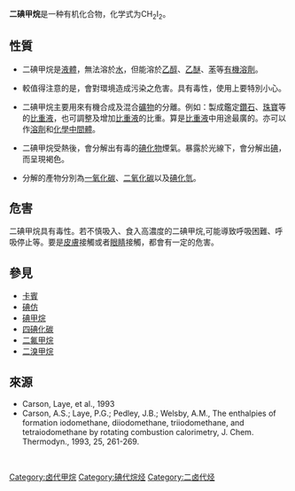 {{Chembox
| ImageFileL1 = Diiodomethane-3D-balls.png
| ImageFileR1 = Diiodomethane-3D-vdW.png
| IUPACName = Diiodomethane
| OtherNames = 
|Section1={{Chembox Identifiers
| CASNo = 75-11-6
| CASNo_Ref = {{cascite|correct|CAS}}
| PubChem = 6346
| ChemSpiderID = 6106
| ChemSpiderID_Ref = {{chemspidercite|correct|chemspider}}
| EINECS = 200-841-5
| MeSHName = methylene+iodide
| RTECS = PA8575000
| Beilstein = 1696892
| SMILES = ICI
| StdInChI = 1S/CH2I2/c2-1-3/h1H2
| StdInChI_Ref = {{stdinchicite|correct|chemspider}}
| StdInChIKey = NZZFYRREKKOMAT-UHFFFAOYSA-N
| StdInChIKey_Ref = {{stdinchicite|correct|chemspider}}
}}
|Section2 = {{Chembox Properties
|   Formula = CH<sub>2</sub>I<sub>2</sub>
|   MolarMass = 267.84 
|   Appearance = 淺黃色液體
|   Density = 3.325 g/cm<sup>3</sup>
|   MeltingPt = 6 °C (43 °F)
|   BoilingPt = 181 °C (358 °F) （分解）
|   Solubility = 14 g/l （20 °C）
  }}
| Section3 = {{Chembox Hazards
|   EUClass = 有害 ('''Xn''')
|   MainHazards = 
|   FlashPt = 113 °C
|   Autoignition = 
|   NFPA-H = 3
|   NFPA-F = 1
|   NFPA-R = 0
|   NFPA-O = 
|   RPhrases = {{R20/22}}
|   SPhrases = {{S26}}, {{S27}}, {{S36/37/39}}
  }}
}}

'''二碘甲烷'''是一种有机化合物，化学式为CH<sub>2</sub>I<sub>2</sub>。
== 性質 ==

*二碘甲烷是[[液體|液體]]，無法溶於[[水|水]]，但能溶於[[乙醇|乙醇]]、[[乙醚|乙醚]]、[[苯|苯]]等[[有機溶劑|有機溶劑]]。

*較值得注意的是，會對環境造成污染之危害。具有毒性，使用上要特別小心。

*二碘甲烷主要用來有機合成及混合[[礦物|礦物]]的分離。例如：製成鑑定[[鑽石|鑽石]]、[[珠寶|珠寶]]等的[[比重液|比重液]]，也可調整及增加[[比重液|比重液]]的比重。算是[[比重液|比重液]]中用途最廣的。亦可以作[[溶劑|溶劑]]和[[化學中間體|化學中間體]]。

*二碘甲烷受熱後，會分解出有毒的[[碘化物|碘化物]]煙氣。暴露於光線下，會分解出[[碘|碘]]，而呈現褐色。

*分解的產物分別為[[一氧化碳|一氧化碳]]、[[二氧化碳|二氧化碳]]以及[[碘化氫|碘化氫]]。

==危害==

二碘甲烷具有毒性。若不慎吸入、食入高濃度的二碘甲烷,可能導致呼吸困難、呼吸停止等。要是[[皮膚|皮膚]]接觸或者[[眼睛|眼睛]]接觸，都會有一定的危害。

==參見==

*[[卡賓|卡賓]]
*[[碘仿|碘仿]]
*[[碘甲烷|碘甲烷]]
*[[四碘化碳|四碘化碳]]
*[[二氟甲烷|二氟甲烷]]
*[[二溴甲烷|二溴甲烷]]

==來源==

*Carson, Laye, et al., 1993
*Carson, A.S.; Laye, P.G.; Pedley, J.B.; Welsby, A.M., The enthalpies of formation iodomethane, diiodomethane, triiodomethane, and tetraiodomethane by rotating combustion calorimetry, J. Chem. Thermodyn., 1993, 25, 261-269.

<br>
{{卤代甲烷}}

[[Category:卤代甲烷|Category:卤代甲烷]]
[[Category:碘代烷烃|Category:碘代烷烃]]
[[Category:二卤代烃|Category:二卤代烃]]